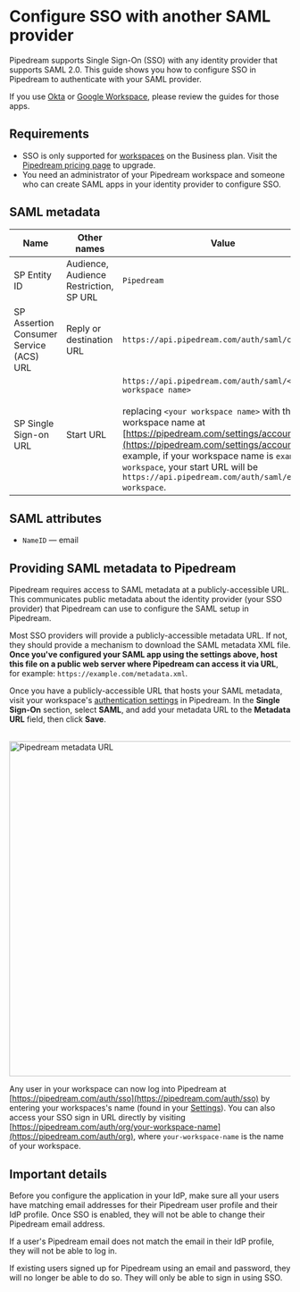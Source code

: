 # Configure SSO with another SAML provider

Pipedream supports Single Sign-On (SSO) with any identity provider that supports SAML 2.0. This guide shows you how to configure SSO in Pipedream to authenticate with your SAML provider.

If you use [Okta](./okta/) or [Google Workspace](./google/), please review the guides for those apps.

## Requirements

- SSO is only supported for [workspaces](/workspaces/) on the Business plan. Visit the [Pipedream pricing page](https://pipedream.com/pricing) to upgrade.
- You need an administrator of your Pipedream workspace and someone who can create SAML apps in your identity provider to configure SSO.

## SAML metadata

| Name                                    | Other names                            | Value                                                                                                                                                                                                                                                                                                                                                              |
| --------------------------------------- | -------------------------------------- | ------------------------------------------------------------------------------------------------------------------------------------------------------------------------------------------------------------------------------------------------------------------------------------------------------------------------------------------------------------------ |
| SP Entity ID                            | Audience, Audience Restriction, SP URL | `Pipedream`                                                                                                                                                                                                                                                                                                                                                        |
| SP Assertion Consumer Service (ACS) URL | Reply or destination URL               | `https://api.pipedream.com/auth/saml/consume`                                                                                                                                                                                                                                                                                                                      |
| SP Single Sign-on URL                   | Start URL                              | `https://api.pipedream.com/auth/saml/<your workspace name>`<br /><br /> replacing `<your workspace name>` with the workspace name at [https://pipedream.com/settings/account](https://pipedream.com/settings/account). For example, if your workspace name is `example-workspace`, your start URL will be `https://api.pipedream.com/auth/saml/example-workspace`. |

## SAML attributes

- `NameID` — email

## Providing SAML metadata to Pipedream

Pipedream requires access to SAML metadata at a publicly-accessible URL. This communicates public metadata about the identity provider (your SSO provider) that Pipedream can use to configure the SAML setup in Pipedream.

Most SSO providers will provide a publicly-accessible metadata URL. If not, they should provide a mechanism to download the SAML metadata XML file. **Once you've configured your SAML app using the settings above, host this file on a public web server where Pipedream can access it via URL**, for example: `https://example.com/metadata.xml`.

Once you have a publicly-accessible URL that hosts your SAML metadata, visit your workspace's [authentication settings](https://pipedream.com/settings/authentication) in Pipedream. In the **Single Sign-On** section, select **SAML**, and add your metadata URL to the **Metadata URL** field, then click **Save**.

<br />
<img
  alt="Pipedream metadata URL"
  src="https://res.cloudinary.com/pipedreamin/image/upload/v1712252530/pipedream.com_settings_authentication_2_rcbhyn.png"
  width="600px"
/>
<br />

Any user in your workspace can now log into Pipedream at [https://pipedream.com/auth/sso](https://pipedream.com/auth/sso) by entering your workspaces's name (found in your [Settings](https://pipedream.com/settings/account)). You can also access your SSO sign in URL directly by visiting [https://pipedream.com/auth/org/your-workspace-name](https://pipedream.com/auth/org), where `your-workspace-name` is the name of your workspace.

## Important details

Before you configure the application in your IdP, make sure all your users have matching email addresses for their Pipedream user profile and their IdP profile. Once SSO is enabled, they will not be able to change their Pipedream email address.

If a user's Pipedream email does not match the email in their IdP profile, they will not be able to log in.

If existing users signed up for Pipedream using an email and password, they will no longer be able to do so. They will only be able to sign in using SSO.
